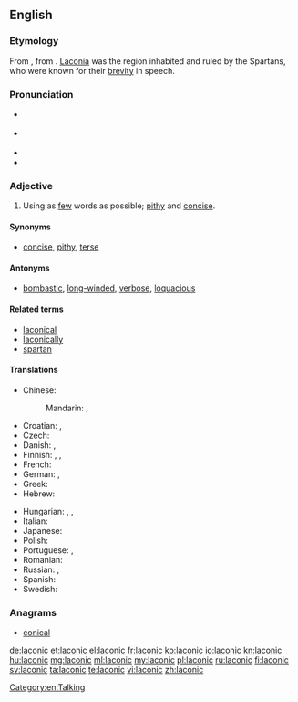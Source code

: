 {{wikipedia|Laconic phrase}}
==English==
{{was wotd|2007|March|31}}

===Etymology===
From {{etyl|la}} {{term|Laconicus|Lacōnicus|Spartan}}, from {{etyl|grc}} {{term|sc=polytonic|Λακωνικός|tr=Lakōnikos||Laconian}}. [[Laconia]] was the region inhabited and ruled by the Spartans, who were known for their [[brevity]] in speech.

===Pronunciation===
* {{a|RP}} {{IPA|/ləˈkɒnɪk/}}
* {{a|GenAm}} {{IPA|/ləˈkɑnɪk/}}
* {{audio|en-us-laconic.ogg|Audio (US)}}
* {{rhymes|ɒnɪk}}

===Adjective===
{{en-adj}}

# Using as [[few]] words as possible; [[pithy]] and [[concise]].

====Synonyms====
* [[concise]], [[pithy]], [[terse]]

====Antonyms====
* [[bombastic]], [[long-winded]], [[verbose]], [[loquacious]]

====Related terms====
* [[laconical]]
* [[laconically]]
* [[spartan]]

====Translations====
{{trans-top|using as few words as possible}}
* Chinese:
*: Mandarin: {{t|cmn|簡潔|sc=Hani}}, {{t|cmn|简洁|tr=jiǎnjié|sc=Hani}}
* Croatian: {{t-|hr|lakonski|alt=làkōnskī}}, {{t-|hr|lakoničan|alt=lakòničan}}
* Czech: {{t+|cs|lakonický}}
* Danish: {{t+|da|lakonisk}}, {{t-|da|kortfattet}}
* Finnish: {{t+|fi|lakoninen}}, {{t-|fi|lyhytsanainen}}, {{t-|fi|niukkasanainen}}
* French: {{t+|fr|laconique}}
* German: {{t+|de|lakonisch}}, {{t|de|wortkarg}}
* Greek: {{t+|el|λακωνικός|tr=lakonikós}}
* Hebrew: {{t+|he|לקוני|tr=lakoni}}
{{trans-mid}}
* Hungarian: {{t-|hu|lakonikus}}, {{t-|hu|szűkszavú}}, {{t-|hu|szófukar}}
* Italian: {{t+|it|laconico|m}}
* Japanese: {{t+|ja|簡潔|tr=かんけつ, kanketsu}}
* Polish: {{t-|pl|lakoniczny}}
* Portuguese: {{t+|pt|lacónico}}, {{t+|pt|lacônico}} {{qualifier|Brazil}}
* Romanian: {{t-|ro|laconic}}
* Russian: {{t+|ru|лаконичный|tr=lakoníčnyj}}, {{t+|ru|немногословный|tr=nemnogoslóvnyj}}
* Spanish: {{t+|es|lacónico}}
* Swedish: {{t+|sv|lakonisk}}
{{trans-bottom}}

===Anagrams===
* [[conical#English|conical]]

[[Category:en:Talking]]

[[de:laconic]]
[[et:laconic]]
[[el:laconic]]
[[fr:laconic]]
[[ko:laconic]]
[[io:laconic]]
[[kn:laconic]]
[[hu:laconic]]
[[mg:laconic]]
[[ml:laconic]]
[[my:laconic]]
[[pl:laconic]]
[[ru:laconic]]
[[fi:laconic]]
[[sv:laconic]]
[[ta:laconic]]
[[te:laconic]]
[[vi:laconic]]
[[zh:laconic]]